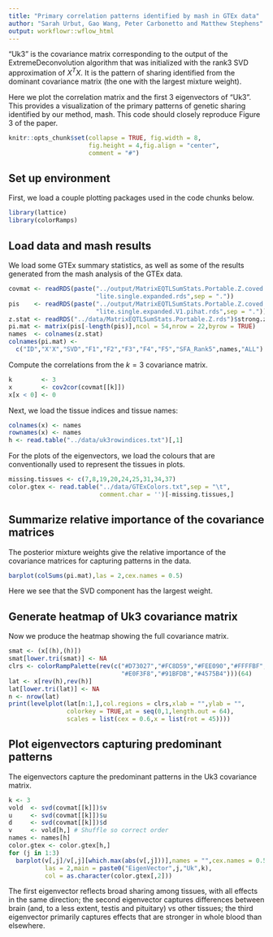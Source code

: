 ```yaml
---
title: "Primary correlation patterns identified by mash in GTEx data"
author: "Sarah Urbut, Gao Wang, Peter Carbonetto and Matthew Stephens"
output: workflowr::wflow_html
---
```


"Uk3" is the covariance matrix corresponding to the output of the
ExtremeDeconvolution algorithm that was initialized with the rank3 SVD
approximation of $X^TX$. It is the pattern of sharing identified from
the dominant covariance matrix (the one with the largest mixture
weight).

Here we plot the correlation matrix and the first 3 eigenvectors of
"Uk3". This provides a visualization of the primary patterns of
genetic sharing identified by our method, mash. This code should
closely reproduce Figure 3 of the paper.

```r
knitr::opts_chunk$set(collapse = TRUE, fig.width = 8,
                      fig.height = 4,fig.align = "center",
                      comment = "#")
```

## Set up environment

First, we load a couple plotting packages used in the code chunks below.

```r
library(lattice)
library(colorRamps)
```

## Load data and mash results

We load some GTEx summary statistics, as well as some of the results
generated from the mash analysis of the GTEx data.

```r
covmat <- readRDS(paste("../output/MatrixEQTLSumStats.Portable.Z.coved.K3.P3",
                        "lite.single.expanded.rds",sep = "."))
pis    <- readRDS(paste("../output/MatrixEQTLSumStats.Portable.Z.coved.K3.P3",
                        "lite.single.expanded.V1.pihat.rds",sep = "."))$pihat
z.stat <- readRDS("../data/MatrixEQTLSumStats.Portable.Z.rds")$strong.z
pi.mat <- matrix(pis[-length(pis)],ncol = 54,nrow = 22,byrow = TRUE)
names  <- colnames(z.stat)
colnames(pi.mat) <-
  c("ID","X'X","SVD","F1","F2","F3","F4","F5","SFA_Rank5",names,"ALL")
```

Compute the correlations from the $k=3$ covariance matrix.

```r
k        <- 3
x        <- cov2cor(covmat[[k]])
x[x < 0] <- 0
```

Next, we load the tissue indices and tissue names:

```r
colnames(x) <- names
rownames(x) <- names
h <- read.table("../data/uk3rowindices.txt")[,1]
```

For the plots of the eigenvectors, we load the colours that are
conventionally used to represent the tissues in plots.

```r
missing.tissues <- c(7,8,19,20,24,25,31,34,37)
color.gtex <- read.table("../data/GTExColors.txt",sep = "\t",
                         comment.char = '')[-missing.tissues,]
```

## Summarize relative importance of the covariance matrices

The posterior mixture weights give the relative importance of the
covariance matrices for capturing patterns in the data.

```r
barplot(colSums(pi.mat),las = 2,cex.names = 0.5)
```

Here we see that the SVD component has the largest weight.

## Generate heatmap of Uk3 covariance matrix

Now we produce the heatmap showing the full covariance matrix.

```r
smat <- (x[(h),(h)])
smat[lower.tri(smat)] <- NA
clrs <- colorRampPalette(rev(c("#D73027","#FC8D59","#FEE090","#FFFFBF",
                               "#E0F3F8","#91BFDB","#4575B4")))(64)
lat <- x[rev(h),rev(h)]
lat[lower.tri(lat)] <- NA
n <- nrow(lat)
print(levelplot(lat[n:1,],col.regions = clrs,xlab = "",ylab = "",
                colorkey = TRUE,at = seq(0,1,length.out = 64),
                scales = list(cex = 0.6,x = list(rot = 45))))
```

## Plot eigenvectors capturing predominant patterns

The eigenvectors capture the predominant patterns in the Uk3
covariance matrix.

```r
k <- 3
vold  <- svd(covmat[[k]])$v
u     <- svd(covmat[[k]])$u
d     <- svd(covmat[[k]])$d
v     <- vold[h,] # Shuffle so correct order
names <- names[h]
color.gtex <- color.gtex[h,]
for (j in 1:3)
  barplot(v[,j]/v[,j][which.max(abs(v[,j]))],names = "",cex.names = 0.5,
          las = 2,main = paste0("EigenVector",j,"Uk",k),
          col = as.character(color.gtex[,2]))
```

The first eigenvector reflects broad sharing among tissues, with all
effects in the same direction; the second eigenvector captures
differences between brain (and, to a less extent, testis and
pituitary) vs other tissues; the third eigenvector primarily captures
effects that are stronger in whole blood than elsewhere.
